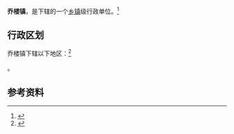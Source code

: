 {{中国乡级行政区|41/01/82/101/000}}

'''乔楼镇'''，是{{PRC admin/fullname|41/01/82/101/000|3}}下辖的一个[[乡镇|乡镇]]级行政单位。<ref>{{PRC admin/ref sgc|{{PRC admin/parent|41/01/82/101/000}}}}</ref>

== 行政区划 ==

乔楼镇下辖以下地区：<ref>{{PRC admin/ref sgc|41/01/82/101/000}}</ref>

{{PRC admin/children|41/01/82/101/000}}。

== 参考资料 ==

{{reflist}}

{{行政区划小作品}}
{{PRC admin/navcat|41/01/82/101/000}}